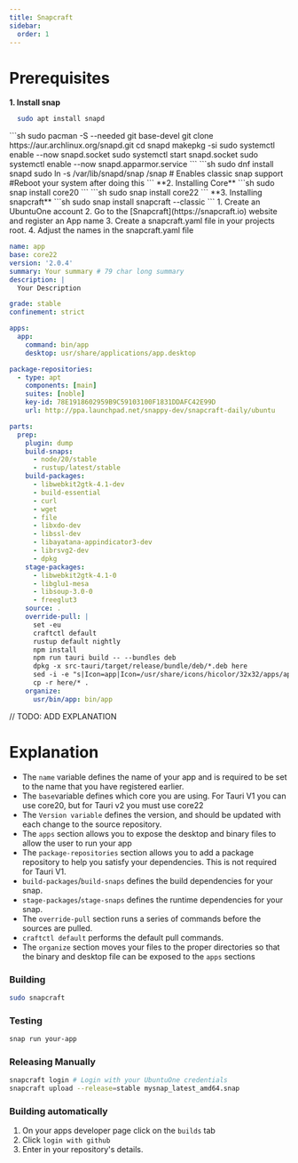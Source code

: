 ```yaml
---
title: Snapcraft
sidebar:
  order: 1
---
```

# Prerequisites


**1. Install snap** 
<Tabs>
  <TabItem label="Debian">
```sh
  sudo apt install snapd
```
  </TabItem>
<TabItem label="Arch">
```sh
sudo pacman -S --needed git base-devel
  git clone https://aur.archlinux.org/snapd.git
  cd snapd
  makepkg -si
  sudo systemctl enable --now snapd.socket
  sudo systemctl start snapd.socket
  sudo systemctl enable --now snapd.apparmor.service
```
  </TabItem>
<TabItem label="Fedora">
```sh
  sudo dnf install snapd
  sudo ln -s /var/lib/snapd/snap /snap # Enables classic snap support
  #Reboot your system after doing this
```
  </TabItem>
</Tabs>
**2. Installing Core**
<Tabs>
  <TabItem label="V1">
```sh
  sudo snap install core20
```
  </TabItem>
<TabItem label="V2">
```sh
  sudo snap install core22
```
  </TabItem>
</Tabs>
**3. Installing snapcraft**
```sh
  sudo snap install snapcraft --classic
```
1. Create an UbuntuOne account
2. Go to the [Snapcraft](https://snapcraft.io) website and register an App name
3. Create a snapcraft.yaml file in your projects root.
4. Adjust the names in the snapcraft.yaml file

```yaml
name: app
base: core22
version: '2.0.4'
summary: Your summary # 79 char long summary
description: |
  Your Description

grade: stable
confinement: strict

apps:
  app:
    command: bin/app
    desktop: usr/share/applications/app.desktop

package-repositories:
  - type: apt
    components: [main]
    suites: [noble]
    key-id: 78E1918602959B9C59103100F1831DDAFC42E99D
    url: http://ppa.launchpad.net/snappy-dev/snapcraft-daily/ubuntu

parts:
  prep:
    plugin: dump
    build-snaps:
      - node/20/stable
      - rustup/latest/stable
    build-packages:
      - libwebkit2gtk-4.1-dev
      - build-essential 
      - curl 
      - wget 
      - file 
      - libxdo-dev 
      - libssl-dev 
      - libayatana-appindicator3-dev 
      - librsvg2-dev
      - dpkg
    stage-packages:
      - libwebkit2gtk-4.1-0
      - libglu1-mesa
      - libsoup-3.0-0
      - freeglut3
    source: .
    override-pull: |
      set -eu
      craftctl default
      rustup default nightly
      npm install
      npm run tauri build -- --bundles deb
      dpkg -x src-tauri/target/release/bundle/deb/*.deb here
      sed -i -e "s|Icon=app|Icon=/usr/share/icons/hicolor/32x32/apps/app.png|g" here/usr/share/applications/app.desktop
      cp -r here/* .
    organize:
      usr/bin/app: bin/app
```
// TODO: ADD EXPLANATION

# Explanation
- The `name` variable defines the name of your app and is required to be set to the name that you have registered earlier.
- The `base`variable defines which core you are using. For Tauri V1 you can use core20, but for Tauri v2 you must use core22
- The `Version variable` defines the version, and should be updated with each change to the source repository.
- The `apps` section allows you to expose the desktop and binary files to allow the user to run your app
- The `package-repositories` section allows you to add a package repository to help you satisfy your dependencies. This is not required for Tauri V1.
- `build-packages`/`build-snaps` defines the build dependencies for your snap.
- `stage-packages`/`stage-snaps` defines the runtime dependencies for your snap.
- The `override-pull` section runs a series of commands before the sources are pulled.
- `craftctl default` performs the default pull commands.
- The `organize` section moves your files to the proper directories so that the binary and desktop file can be exposed to the `apps` sections
### Building
```sh
sudo snapcraft
```

### Testing
```sh
snap run your-app
```
### Releasing Manually
```sh
snapcraft login # Login with your UbuntuOne credentials
snapcraft upload --release=stable mysnap_latest_amd64.snap
```

### Building automatically
1. On your apps developer page click on the `builds` tab
2. Click `login with github`
3. Enter in your repository's details.
